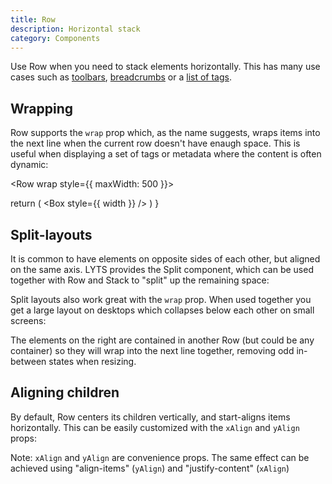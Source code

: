 ```yaml
---
title: Row
description: Horizontal stack
category: Components
---
```



Use Row when you need to stack elements horizontally. This has many use cases such as [toolbars](/examples/toolbar), [breadcrumbs](/examples/breadcrumbs) or a [list of tags](/examples/wrapped-tags).

## Wrapping

Row supports the `wrap` prop which, as the name suggests, wraps items into the next line when the current row doesn't have enaugh space. This is useful when displaying a set of tags or metadata where the content is often dynamic:

<Row wrap style={{ maxWidth: 500 }}>
  <Pill width={65} />
  <Pill width={150} />
  <Pill width={100} />
  <Pill width={150} />
  <Pill width={10} />
  <Pill width={75} />
</Row>

  return (
    <Box style={{ width }} />
  )
}

## Split-layouts

It is common to  have elements on opposite sides of each other, but aligned on the same axis. LYTS provides the Split component, which can be used together with Row and Stack to "split" up the remaining space:

<Row>
  <Box style={{ width: 70 }} />
  <Box style={{ width: 120 }} />
  <Split />
  <Box style={{ width: 85 }} />
</Row>


Split layouts also work great with the `wrap` prop. When used together you get a large layout on desktops which collapses below each other on small screens:

<Row gap={1.5} wrap>
  <Box style={{ width: 70 }} />
  <Split />
  <Row>
    <Box style={{ width: 120 }} />
    <Box style={{ width: 85 }} />
  </Row>
</Row>

The elements on the right are contained in another Row (but could be any container) so they will wrap into the next line together, removing odd in-between states when resizing.

## Aligning children

By default, Row centers its children vertically, and start-aligns items horizontally. This can be easily customized with the `xAlign` and `yAlign` props:

<Row>
  <Box style={{ width: 70 }} />
  <Box style={{ width: 120 }} />
  <Box style={{ width: 85 }} />
</Row>

<Row xAlign='center'>
  <Box style={{ width: 70 }} />
  <Box style={{ width: 120 }} />
  <Box style={{ width: 85 }} />
</Row>

<Row xAlign='end'>
  <Box style={{ width: 70 }} />
  <Box style={{ width: 120 }} />
  <Box style={{ width: 85 }} />
</Row>

Note: `xAlign` and `yAlign` are convenience props. The same effect can be achieved using "align-items" (`yAlign`) and "justify-content" (`xAlign`)
